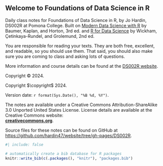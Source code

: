 ::: welcome
::: {.content-visible when-format="html"}
# Welcome to Foundations of Data Science in R {.unnumbered}
:::

\chapter*{}

\vfill

::: {.content-visible when-format="html"}
Daily class notes for Foundations of Data Science in R, by Jo Hardin, DS002R at Pomona College.  Built on <a href = "https://mdsr-book.github.io/mdsr3e/" target = "_blank">Modern Data Science with R</a> by Baumer, Kaplan, and Horton, 3rd ed. and <a href = "https://r4ds.hadley.nz/" target = "_blank">R for Data Science</a> by Wickham, Çetinkaya-Rundel, and Grolemund, 2nd ed.

You are responsible for reading your texts. They are both free, excellent, and readable, so you should use them. That said, you should also make sure you are coming to class and asking lots of questions.

More information and course details can be found at the [DS002R website](https://ds002r-fds.netlify.app/).
:::

```{=html}
<!--
The book will always be available for free here. It is also available in PDF (for free or for the amount you choose to contribute) on Leanpub and in black&white paperback for purchase for $20.
<br><br>
<a href="https://leanpub.com/imstat" target="_blank"><img src="images/_icons/file.png" width="30px">&nbsp;<strong>Download PDF</strong></a>
<br>
<a href="https://www.openintro.org/go?id=ims1_bw_pb&referrer=/book/ims/online"><img src="images/_icons/book.png" width="30px">&nbsp;<strong>Purchase paperback</strong></a>
<br><br>
---
<br><br>
-->
```
::: {.content-visible when-format="html"}
Copyright © 2024.
:::

::: {.content-hidden unless-format="pdf"}
Copyright $\copyright$ 2024.
:::

Version date: `r format(Sys.Date(), "%B %d, %Y")`.

The notes are available under a Creative Commons Attribution-ShareAlike 3.0 Unported United States License.
License details are available at the Creative Commons website:\
[**creativecommons.org**](https://creativecommons.org/).

Source files for these notes can be found on GitHub at\
[https://github.com/hardin47/website/tree/gh-pages/DS002R](https://github.com/hardin47/website/tree/gh-pages/DS002R).
:::

```r
#| include: false

# automatically create a bib database for R packages
knitr::write_bib(c(.packages(), "knitr"), "packages.bib")
```
